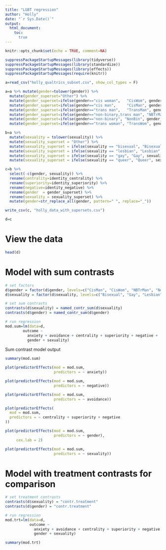 ```yaml
---
title: "LGBT regression"
author: "Holly"
date: "`r Sys.Date()`"
output: 
  html_document:
    toc:
      true
---
```


```r
knitr::opts_chunk$set(echo = TRUE, comment=NA)
```

```r
suppressPackageStartupMessages(library(tidyverse))
suppressPackageStartupMessages(library(standardize))
suppressPackageStartupMessages(library(effects))
suppressPackageStartupMessages(require(knitr))

a=read_csv("holly_qualtrics_subset.csv", show_col_types = F)

a=a %>% mutate(gender=tolower(gender)) %>% 
  mutate(gender_superset="Other") %>% 
  mutate(gender_superset=ifelse(gender=="cis woman",   "CisWom", gender_superset)) %>% 
  mutate(gender_superset=ifelse(gender=="cis man",     "CisMan", gender_superset)) %>% 
  mutate(gender_superset=ifelse(gender=="trans man",   "TransMan", gender_superset)) %>% 
  mutate(gender_superset=ifelse(gender=="non-binary,trans man", "NBTrMan", gender_superset)) %>% 
  mutate(gender_superset=ifelse(gender=="non-binary", "NonBin", gender_superset)) %>%
  mutate(gender_superset=ifelse(gender=="trans woman", "TransWom", gender_superset))

b=a %>% 
  mutate(sexuality = tolower(sexuality)) %>% 
  mutate(sexuality_superset = "Other") %>%
  mutate(sexuality_superset = ifelse(sexuality == "bisexual", "Bisexual", sexuality_superset)) %>%
  mutate(sexuality_superset = ifelse(sexuality == "lesbian", "Lesbian", sexuality_superset)) %>%
  mutate(sexuality_superset = ifelse(sexuality == "gay", "Gay", sexuality_superset)) %>%
  mutate(sexuality_superset = ifelse(sexuality == "queer", "Queer", sexuality_superset)) 

c=b %>%  
  select(-c(gender, sexuality)) %>% 
  rename(centrality=identity_centrality) %>% 
  rename(superiority=identity_superiority) %>% 
  rename(negative=identity_negative) %>% 
  rename(gender  = gender_superset) %>% 
  rename(sexuality = sexuality_superset) %>% 
  mutate(gender=str_replace_all(gender, pattern=" ", replace="_"))

write_csv(c, "holly_data_with_supersets.csv")

d=c
```

# View the data 

```r
head(d)
```

# Model with sum contrasts

```r
# set factors
d$gender = factor(d$gender, levels=c("CisMan", "CisWom", "NBTrMan", "NonBin", "Other", "TransMan", "TransWom"))
d$sexuality = factor(d$sexuality, levels=c("Bisexual", "Gay", "Lesbian",  "Other", "Queer"))

# set sum contrasts
contrasts(d$sexuality) = named_contr_sum(d$sexuality)
contrasts(d$gender) = named_contr_sum(d$gender)

# run regression
mod.sum=lm(data=d,
        outcome ~ 
          anxiety + avoidance + centrality + superiority + negative + 
          gender + sexuality) 
```

Sum contrast model output

```r
summary(mod.sum)
```


```r
plot(predictorEffects(mod = mod.sum,
                      predictors = ~ anxiety))
```

```r
plot(predictorEffects(mod = mod.sum,
                      predictors = ~ negative))
```


```r
plot(predictorEffects(mod = mod.sum,
                      predictors = ~ avoidance))
```


```r
plot(predictorEffects(
  mod = mod.sum,
  predictors = ~ centrality + superiority + negative
))
```

```r
plot(predictorEffects(mod = mod.sum,
                      predictors = ~ gender),
     cex.lab = 2)
```

```r
plot(predictorEffects(mod = mod.sum,
                      predictors = ~ sexuality))
```


# Model with treatment contrasts for comparison


```r
# set treatment contrasts
contrasts(d$sexuality) = "contr.treatment"
contrasts(d$gender) = "contr.treatment"

# run regression
mod.trt=lm(data=d,
           outcome ~ 
             anxiety + avoidance + centrality + superiority + negative + 
             gender + sexuality) 

summary(mod.trt)
```

